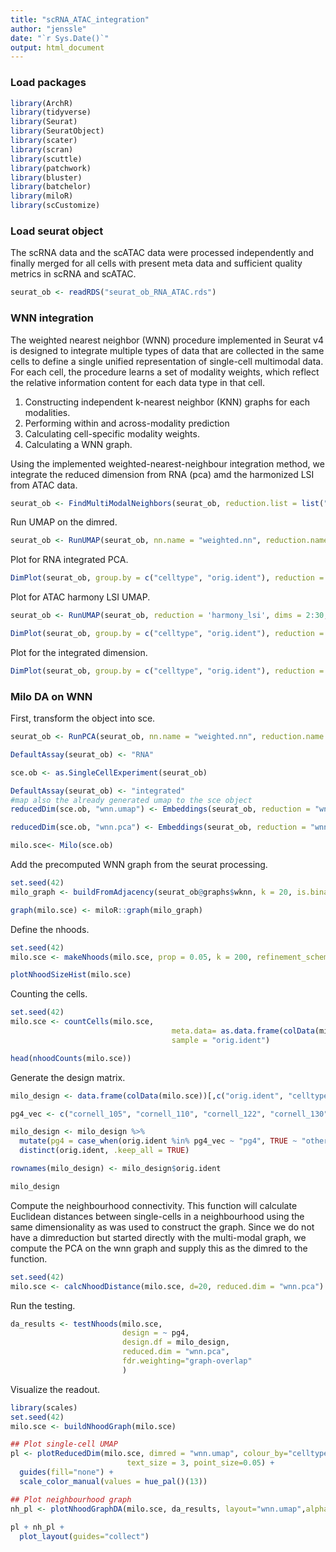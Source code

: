 ```yaml
---
title: "scRNA_ATAC_integration"
author: "jenssle"
date: "`r Sys.Date()`"
output: html_document
---
```


### Load packages 

```r
library(ArchR)
library(tidyverse)
library(Seurat)
library(SeuratObject)
library(scater)
library(scran)
library(scuttle)
library(patchwork)
library(bluster)
library(batchelor)
library(miloR)
library(scCustomize)
```

### Load seurat object 

The scRNA data and the scATAC data were processed independently and finally merged for all cells with present meta data and sufficient quality metrics in scRNA and scATAC.

```r
seurat_ob <- readRDS("seurat_ob_RNA_ATAC.rds")
```

### WNN integration

The weighted nearest neighbor (WNN) procedure implemented in Seurat v4 is designed to integrate multiple types of data that are collected in the same cells to define a single unified representation of single-cell multimodal data. For each cell, the procedure learns a set of modality weights, which reflect the relative information content for each data type in that cell. 

(1) Constructing independent k-nearest neighbor (KNN) graphs for each modalities. 
(2) Performing within and across-modality prediction 
(3) Calculating cell-specific modality weights. 
(4) Calculating a WNN graph.

Using the implemented weighted-nearest-neighbour integration method, we integrate the reduced dimension from RNA (pca) amd the harmonized LSI from ATAC data.

```r
seurat_ob <- FindMultiModalNeighbors(seurat_ob, reduction.list = list("pca", "harmony_lsi"), dims.list = list(1:50, 2:30))
```

Run UMAP on the dimred.

```r
seurat_ob <- RunUMAP(seurat_ob, nn.name = "weighted.nn", reduction.name = "wnn.umap", reduction.key = "wnnUMAP_")
```

Plot for RNA integrated PCA. 

```r
DimPlot(seurat_ob, group.by = c("celltype", "orig.ident"), reduction = "umap", label = FALSE, label.size = 2.5, repel = TRUE, raster = FALSE)
```

Plot for ATAC harmony LSI UMAP. 

```r
seurat_ob <- RunUMAP(seurat_ob, reduction = 'harmony_lsi', dims = 2:30, reduction.name = "umap.atac", reduction.key = "atacUMAP_")

DimPlot(seurat_ob, group.by = c("celltype", "orig.ident"), reduction = "umap.atac", label = FALSE, label.size = 2.5, repel = TRUE,  raster = FALSE)
```

Plot for the integrated dimension.

```r
DimPlot(seurat_ob, group.by = c("celltype", "orig.ident"), reduction = "wnn.umap", label = FALSE, label.size = 2.5, repel = TRUE, raster = FALSE)
```

### Milo DA on WNN

First, transform the object into sce. 

```r
seurat_ob <- RunPCA(seurat_ob, nn.name = "weighted.nn", reduction.name = "wnn.pca", reduction.key = "wnnPCA_")

DefaultAssay(seurat_ob) <- "RNA"

sce.ob <- as.SingleCellExperiment(seurat_ob)

DefaultAssay(seurat_ob) <- "integrated"
#map also the already generated umap to the sce object
reducedDim(sce.ob, "wnn.umap") <- Embeddings(seurat_ob, reduction = "wnn.umap")

reducedDim(sce.ob, "wnn.pca") <- Embeddings(seurat_ob, reduction = "wnn.pca")

milo.sce<- Milo(sce.ob)
```

Add the precomputed WNN graph from the seurat processing. 

```r
set.seed(42)
milo_graph <- buildFromAdjacency(seurat_ob@graphs$wknn, k = 20, is.binary = TRUE) 

graph(milo.sce) <- miloR::graph(milo_graph)
```

Define the nhoods. 

```r
set.seed(42)
milo.sce <- makeNhoods(milo.sce, prop = 0.05, k = 200, refinement_scheme="graph", refined = TRUE)

plotNhoodSizeHist(milo.sce)
```

Counting the cells. 

```r
set.seed(42)
milo.sce <- countCells(milo.sce, 
                                    meta.data= as.data.frame(colData(milo.sce)),
                                    sample = "orig.ident")

head(nhoodCounts(milo.sce))
```

Generate the design matrix. 

```r
milo_design <- data.frame(colData(milo.sce))[,c("orig.ident", "celltype")]

pg4_vec <- c("cornell_105", "cornell_110", "cornell_122", "cornell_130", "cornell_137", "cornell_19", "cornell_2", "cornell_21")

milo_design <- milo_design %>%
  mutate(pg4 = case_when(orig.ident %in% pg4_vec ~ "pg4", TRUE ~ "other")) %>%
  distinct(orig.ident, .keep_all = TRUE)

rownames(milo_design) <- milo_design$orig.ident

milo_design
```

Compute the neighbourhood connectivity. This function will calculate Euclidean distances between single-cells in a neighbourhood using the same dimensionality as was used to construct the graph. Since we do not have a dimreduction but started directly with the multi-modal graph, we compute the PCA on the wnn graph and supply this as the dimred to the function.

```r
set.seed(42)
milo.sce <- calcNhoodDistance(milo.sce, d=20, reduced.dim = "wnn.pca")
```

Run the testing. 

```r
da_results <- testNhoods(milo.sce, 
                         design = ~ pg4, 
                         design.df = milo_design,
                         reduced.dim = "wnn.pca",
                         fdr.weighting="graph-overlap"
                         )
```

Visualize the readout. 

```r
library(scales)
set.seed(42)
milo.sce <- buildNhoodGraph(milo.sce)

## Plot single-cell UMAP
pl <- plotReducedDim(milo.sce, dimred = "wnn.umap", colour_by="celltype", 
                          text_size = 3, point_size=0.05) +
  guides(fill="none") +
  scale_color_manual(values = hue_pal()(13))

## Plot neighbourhood graph
nh_pl <- plotNhoodGraphDA(milo.sce, da_results, layout="wnn.umap",alpha=0.1)
  
pl + nh_pl +
  plot_layout(guides="collect")
```